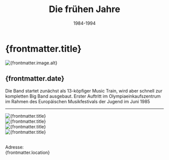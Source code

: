 ﻿---
draft: false
history: true
layout: ../../layouts/BlogLayout.astro
publishedDate: 1984-01-01
date: 1984-1994
uhrzeit: 
title: Die frühen Jahre
description: Aufbau der Band, Erfolge als Tanzorchester und erste Konzerte zum Zuhören
location: 
keywords: 
link: 
linktext: 
image:
  src: /images/blog/1984-1994/IMG_2852.jpg
  alt: mmt
---

#  {frontmatter.title}

<div id="toc">
    <Image
      src={frontmatter.image.src}
      width={1000}
      height="auto"
      quality={95}
      format = "webp"
      class = "rounded-xl"
      alt={frontmatter.image.alt}
    />
</div>

## {frontmatter.date}

Die Band startet zunächst als 13-köpfiger Music Train, wird aber schnell zur kompletten Big Band ausgebaut. Erster Auftritt im Olympiaeinkaufszentrum im Rahmen des Europäischen Musikfestivals der Jugend im Juni 1985

---

<div class="pt-8">
<Image
        src={bild2}
        width={1500}
        height="auto"
        quality={100}
        format="webp"
        class="rounded-xl"
        alt="{frontmatter.title}"></Image>
        <br />
<Image
        src={bild3}
        width={1500}
        height="auto"
        quality={100}
        format="webp"
        class="rounded-xl"
        alt="{frontmatter.title}"></Image>
        <br />
<Image
        src={bild4}
        width={1500}
        height="auto"
        quality={100}
        format="webp"
        class="rounded-xl"
        alt="{frontmatter.title}"></Image>
        <br />
<Image
        src={bild5}
        width={1500}
        height="auto"
        quality={100}
        format="webp"
        class="rounded-xl"
        alt="{frontmatter.title}"></Image>
        <br />
</div>
<br />

Adresse: <br /> {frontmatter.location}
<br />
